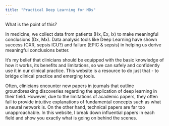 ```yaml
---
title: "Practical Deep Learning for MDs"
---
```

What is the point of this? 

In medicine, we collect data from patients (Hx, Ex, Ix) to make meaningful conclusions (Dx, Mx). Data analysis tools like Deep Learning have shown success (CXR, sepsis ICU?) and failure (EPIC & sepsis) in helping us derive meaningful conclusions better. 

It's my belief that clinicians should be equipped with the basic knowledge of how it works, its benefits and limitations, so we can safely and confidently use it in our clinical practice. This website is a resource to do just that - to bridge clinical practice and emerging tools. 

Often, clinicians encounter new papers in journals that outline groundbreaking discoveries regarding the application of deep learning in their field. However, due to the limitations of academic papers, they often fail to provide intuitive explanations of fundamental concepts such as what a neural network is. On the other hand, technical papers are far too unapproachable. In this website, I break down influential papers in each field and show you exactly what is going on behind the scenes.
